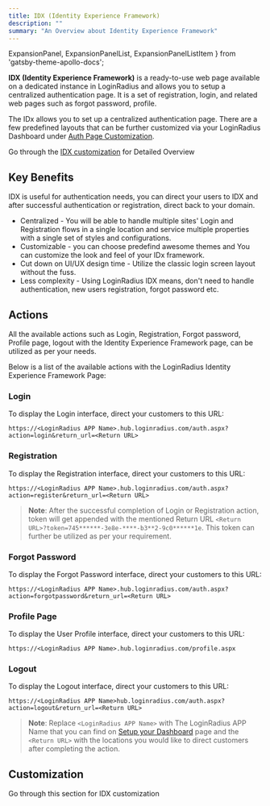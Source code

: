 ```yaml
---
title: IDX (Identity Experience Framework)
description: ""
summary: "An Overview about Identity Experience Framework"
---
```



  ExpansionPanel,
  ExpansionPanelList,
  ExpansionPanelListItem
} from 'gatsby-theme-apollo-docs';


**IDX (Identity Experience Framework)** is a ready-to-use web page available on a dedicated instance in LoginRadius and allows you to setup a centralized authentication page. It is a set of registration, login, and related web pages such as forgot password, profile.

The IDx allows you to set up a centralized authentication page. There are a few predefined layouts that can be further customized via your LoginRadius Dashboard under [Auth Page Customization](https://dashboard.loginradius.com/auth-page).

Go through the [IDX customization](/concepts/idx-overview#customization) for Detailed Overview


## Key Benefits

IDX is useful for authentication needs, you can direct your users to IDX and after successful authentication or registration, direct back to your domain.

- Centralized - You will be able to handle multiple sites' Login and Registration flows in a single location and service multiple properties with a single set of styles and configurations.
- Customizable - you can choose predefind awesome themes and You can customize the look and feel of your IDx framework.
- Cut down on UI/UX design time - Utilize the classic login screen layout without the fuss.
- Less complexity - Using LoginRadius IDX means, don't need to handle authentication, new users registration, forgot password etc.

## Actions
All the available actions such as Login, Registration, Forgot password, Profile page, logout with the Identity Experience Framework page, can be utilized as per your needs.

Below is a list of the available actions with the LoginRadius Identity Experience Framework Page:

### Login
To display the Login interface, direct your customers to this URL:
```
https://<LoginRadius APP Name>.hub.loginradius.com/auth.aspx?action=login&return_url=<Return URL>
```

### Registration
To display the Registration interface, direct your customers to this URL:
```
https://<LoginRadius APP Name>.hub.loginradius.com/auth.aspx?action=register&return_url=<Return URL>
```

> **Note**: After the successful completion of Login or Registration action, token will get appended with the mentioned Return URL `<Return URL>?token=745******-3e8e-****-b3**2-9c0******1e`.
> This token can further be utilized as per your requirement.


### Forgot Password
To display the Forgot Password interface, direct your customers to this URL:
```
https://<LoginRadius APP Name>.hub.loginradius.com/auth.aspx?action=forgotpassword&return_url=<Return URL>
```

### Profile Page
To display the User Profile interface, direct your customers to this URL:
```
https://<LoginRadius APP Name>.hub.loginradius.com/profile.aspx
```

### Logout
To display the Logout interface, direct your customers to this URL:
```
https://<LoginRadius APP Name>hub.loginradius.com/auth.aspx?action=logout&return_url=<Return URL>
```


> **Note**: Replace `<LoginRadius APP Name>` with The LoginRadius APP Name that you can find on [Setup your Dashboard](/howto/dashboard-setup/) page and the `<Return URL>` with the locations you would like to direct customers after completing the action.

## Customization
Go through this section for IDX customization

<ExpansionPanel title="Click here to view details">
<Customize />
</ExpansionPanel>